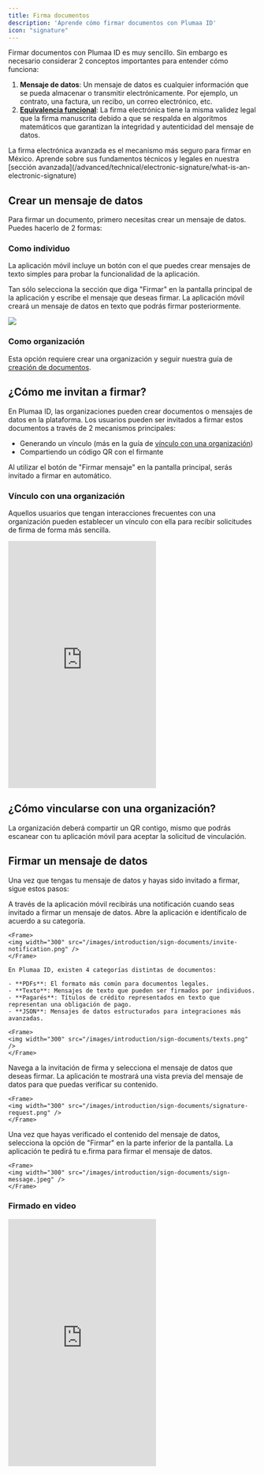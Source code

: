 ```yaml
---
title: Firma documentos
description: 'Aprende cómo firmar documentos con Plumaa ID'
icon: "signature"
---
```


Firmar documentos con Plumaa ID es muy sencillo. Sin embargo es necesario considerar 2 conceptos importantes para entender cómo funciona:

1. **Mensaje de datos**: Un mensaje de datos es cualquier información que se pueda almacenar o transmitir electrónicamente. Por ejemplo, un contrato, una factura, un recibo, un correo electrónico, etc.
2. **[Equivalencia funcional](/advanced/technical/electronic-signature/what-is-an-advanced-electronic-signature#equivalencia-funcional)**: La firma electrónica tiene la misma validez legal que la firma manuscrita debido a que se respalda en algoritmos matemáticos que garantizan la integridad y autenticidad del mensaje de datos.

<Tip>
  La firma electrónica avanzada es el mecanismo más seguro para firmar en México. Aprende sobre sus fundamentos técnicos y legales en nuestra [sección avanzada](/advanced/technical/electronic-signature/what-is-an-electronic-signature)
</Tip>

## Crear un mensaje de datos

Para firmar un documento, primero necesitas crear un mensaje de datos. Puedes hacerlo de 2 formas:

### Como individuo

La aplicación móvil incluye un botón con el que puedes crear mensajes de texto simples para probar la funcionalidad de la aplicación.

Tan sólo selecciona la sección que diga "Firmar" en la pantalla principal de la aplicación y escribe el mensaje que deseas firmar. La aplicación móvil creará un mensaje de datos en texto que podrás firmar posteriormente.

<Frame>
<img src="/images/introduction/sign-documents/create-message.png" />
</Frame>

### Como organización

Esta opción requiere crear una organización y seguir nuestra guía de [creación de documentos](/advanced/documents#creacion-de-documentos).

## ¿Cómo me invitan a firmar?

En Plumaa ID, las organizaciones pueden crear documentos o mensajes de datos en la plataforma. Los usuarios pueden ser invitados a firmar estos documentos a través de 2 mecanismos principales:

- Generando un vínculo (más en la guía de [vínculo con una organización](/advanced/organizations#como-vincular-a-un-usuario))
- Compartiendo un código QR con el firmante

<Tip>
Al utilizar el botón de "Firmar mensaje" en la pantalla principal, serás invitado a firmar en automático.
</Tip>

### Vínculo con una organización

Aquellos usuarios que tengan interacciones frecuentes con una organización pueden establecer un vínculo con ella para recibir solicitudes de firma de forma más sencilla.

<Frame>
<iframe
  height="500"
  src="https://www.youtube.com/embed/vqxVRIBNtBA"
  title="YouTube video player"
  frameborder="0"
  allow="accelerometer; autoplay; clipboard-write; encrypted-media; gyroscope; picture-in-picture"
  allowfullscreen
></iframe>
</Frame>

## ¿Cómo vincularse con una organización?

La organización deberá compartir un QR contigo, mismo que podrás escanear con tu aplicación móvil para aceptar la solicitud de vinculación.

## Firmar un mensaje de datos

Una vez que tengas tu mensaje de datos y hayas sido invitado a firmar, sigue estos pasos:

<Steps>
  <Step title="Identifica el mensaje de datos">
    A través de la aplicación móvil recibirás una notificación cuando seas invitado a firmar un mensaje de datos. Abre la aplicación e identíficalo de acuerdo a su categoría.

    <Frame>
    <img width="300" src="/images/introduction/sign-documents/invite-notification.png" />
    </Frame>

    En Plumaa ID, existen 4 categorías distintas de documentos:

    - **PDFs**: El formato más común para documentos legales.
    - **Texto**: Mensajes de texto que pueden ser firmados por individuos.
    - **Pagarés**: Títulos de crédito representados en texto que representan una obligación de pago.
    - **JSON**: Mensajes de datos estructurados para integraciones más avanzadas.

    <Frame>
    <img width="300" src="/images/introduction/sign-documents/texts.png" />
    </Frame>
  </Step>
  <Step title="Verifica el contenido">
    Navega a la invitación de firma y selecciona el mensaje de datos que deseas firmar. La aplicación te mostrará una vista previa del mensaje de datos para que puedas verificar su contenido.

    <Frame>
    <img width="300" src="/images/introduction/sign-documents/signature-request.png" />
    </Frame>
  </Step>
  <Step title="Firma el mensaje de datos">
    Una vez que hayas verificado el contenido del mensaje de datos, selecciona la opción de "Firmar" en la parte inferior de la pantalla. La aplicación te pedirá tu e.firma para firmar el mensaje de datos.

    <Frame>
    <img width="300" src="/images/introduction/sign-documents/sign-message.jpeg" />
    </Frame>
  </Step>
</Steps>

### Firmado en video

<Frame>
<iframe
  height="500"
  src="https://www.youtube.com/embed/KwgzhoqogKo"
  title="YouTube video player"
  frameborder="0"
  allow="accelerometer; autoplay; clipboard-write; encrypted-media; gyroscope; picture-in-picture"
  allowfullscreen
></iframe>
</Frame>
